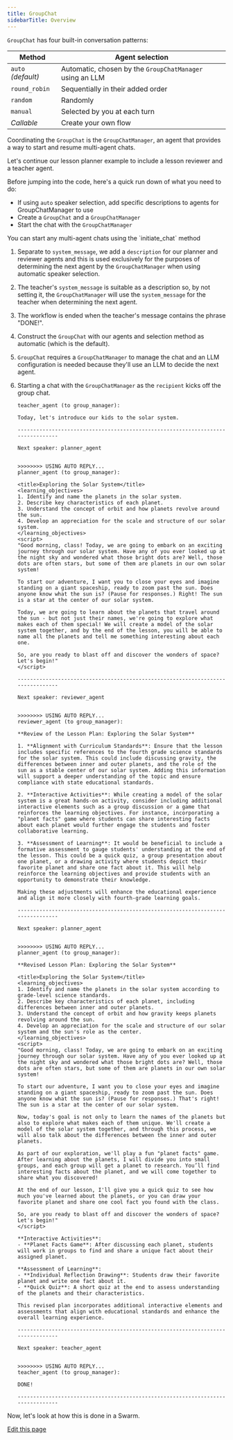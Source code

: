 ```yaml
---
title: GroupChat
sidebarTitle: Overview
---
```


`GroupChat` has four built-in conversation patterns:

| Method | Agent selection|
| --- | --- |
| `auto` <em>(default)</em> | Automatic, chosen by the `GroupChatManager` using an LLM |
| `round_robin` | Sequentially in their added order |
| `random` | Randomly |
| `manual` | Selected by you at each turn |
| *Callable* | Create your own flow |

Coordinating the `GroupChat` is the `GroupChatManager`, an agent that provides a way to start and resume multi-agent chats.

Let's continue our lesson planner example to include a lesson reviewer and a teacher agent.

Before jumping into the code, here's a quick run down of what you need to do:
- If using `auto` speaker selection, add specific descriptions to agents for GroupChatManager to use
- Create a `GroupChat` and a `GroupChatManager`
- Start the chat with the `GroupChatManager`


<Tip>
You can start any multi-agent chats using the `initiate_chat` method
</Tip>


<Example/>

1. Separate to `system_message`, we add a `description` for our planner and reviewer agents and this is used exclusively for the purposes of determining the next agent by the `GroupChatManager` when using automatic speaker selection.

2. The teacher's `system_message` is suitable as a description so, by not setting it, the `GroupChatManager` will use the `system_message` for the teacher when determining the next agent.

3. The workflow is ended when the teacher's message contains the phrase "DONE!".

4. Construct the `GroupChat` with our agents and selection method as automatic (which is the default).

5. `GroupChat` requires a `GroupChatManager` to manage the chat and an LLM configuration is needed because they'll use an LLM to decide the next agent.

6. Starting a chat with the `GroupChatManager` as the `recipient` kicks off the group chat.

    ```console
    teacher_agent (to group_manager):

    Today, let's introduce our kids to the solar system.

    --------------------------------------------------------------------------------

    Next speaker: planner_agent


    >>>>>>>> USING AUTO REPLY...
    planner_agent (to group_manager):

    <title>Exploring the Solar System</title>
    <learning_objectives>
    1. Identify and name the planets in the solar system.
    2. Describe key characteristics of each planet.
    3. Understand the concept of orbit and how planets revolve around the sun.
    4. Develop an appreciation for the scale and structure of our solar system.
    </learning_objectives>
    <script>
    "Good morning, class! Today, we are going to embark on an exciting journey through our solar system. Have any of you ever looked up at the night sky and wondered what those bright dots are? Well, those dots are often stars, but some of them are planets in our own solar system!

    To start our adventure, I want you to close your eyes and imagine standing on a giant spaceship, ready to zoom past the sun. Does anyone know what the sun is? (Pause for responses.) Right! The sun is a star at the center of our solar system.

    Today, we are going to learn about the planets that travel around the sun - but not just their names, we're going to explore what makes each of them special! We will create a model of the solar system together, and by the end of the lesson, you will be able to name all the planets and tell me something interesting about each one.

    So, are you ready to blast off and discover the wonders of space? Let's begin!"
    </script>

    --------------------------------------------------------------------------------

    Next speaker: reviewer_agent


    >>>>>>>> USING AUTO REPLY...
    reviewer_agent (to group_manager):

    **Review of the Lesson Plan: Exploring the Solar System**

    1. **Alignment with Curriculum Standards**: Ensure that the lesson includes specific references to the fourth grade science standards for the solar system. This could include discussing gravity, the differences between inner and outer planets, and the role of the sun as a stable center of our solar system. Adding this information will support a deeper understanding of the topic and ensure compliance with state educational standards.

    2. **Interactive Activities**: While creating a model of the solar system is a great hands-on activity, consider including additional interactive elements such as a group discussion or a game that reinforces the learning objectives. For instance, incorporating a "planet facts" game where students can share interesting facts about each planet would further engage the students and foster collaborative learning.

    3. **Assessment of Learning**: It would be beneficial to include a formative assessment to gauge students' understanding at the end of the lesson. This could be a quick quiz, a group presentation about one planet, or a drawing activity where students depict their favorite planet and share one fact about it. This will help reinforce the learning objectives and provide students with an opportunity to demonstrate their knowledge.

    Making these adjustments will enhance the educational experience and align it more closely with fourth-grade learning goals.

    --------------------------------------------------------------------------------

    Next speaker: planner_agent


    >>>>>>>> USING AUTO REPLY...
    planner_agent (to group_manager):

    **Revised Lesson Plan: Exploring the Solar System**

    <title>Exploring the Solar System</title>
    <learning_objectives>
    1. Identify and name the planets in the solar system according to grade-level science standards.
    2. Describe key characteristics of each planet, including differences between inner and outer planets.
    3. Understand the concept of orbit and how gravity keeps planets revolving around the sun.
    4. Develop an appreciation for the scale and structure of our solar system and the sun's role as the center.
    </learning_objectives>
    <script>
    "Good morning, class! Today, we are going to embark on an exciting journey through our solar system. Have any of you ever looked up at the night sky and wondered what those bright dots are? Well, those dots are often stars, but some of them are planets in our own solar system!

    To start our adventure, I want you to close your eyes and imagine standing on a giant spaceship, ready to zoom past the sun. Does anyone know what the sun is? (Pause for responses.) That's right! The sun is a star at the center of our solar system.

    Now, today's goal is not only to learn the names of the planets but also to explore what makes each of them unique. We'll create a model of the solar system together, and through this process, we will also talk about the differences between the inner and outer planets.

    As part of our exploration, we'll play a fun "planet facts" game. After learning about the planets, I will divide you into small groups, and each group will get a planet to research. You’ll find interesting facts about the planet, and we will come together to share what you discovered!

    At the end of our lesson, I'll give you a quick quiz to see how much you've learned about the planets, or you can draw your favorite planet and share one cool fact you found with the class.

    So, are you ready to blast off and discover the wonders of space? Let's begin!"
    </script>

    **Interactive Activities**:
    - **Planet Facts Game**: After discussing each planet, students will work in groups to find and share a unique fact about their assigned planet.

    **Assessment of Learning**:
    - **Individual Reflection Drawing**: Students draw their favorite planet and write one fact about it.
    - **Quick Quiz**: A short quiz at the end to assess understanding of the planets and their characteristics.

    This revised plan incorporates additional interactive elements and assessments that align with educational standards and enhance the overall learning experience.

    --------------------------------------------------------------------------------

    Next speaker: teacher_agent


    >>>>>>>> USING AUTO REPLY...
    teacher_agent (to group_manager):

    DONE!

    --------------------------------------------------------------------------------
    ```

Now, let's look at how this is done in a Swarm.

<div className="edit-url-container">
    <a className="edit-url" href="https://github.com/ag2ai/ag2/edit/main/website/docs/user-guide/advanced-concepts/groupchat/groupchat.mdx" target='_blank'><Icon icon="pen" iconType="solid" size="13px"/> Edit this page</a>
</div>
